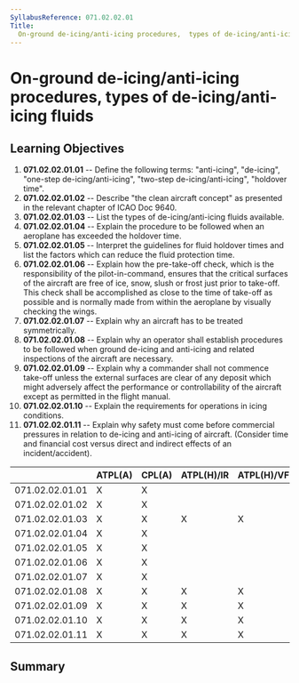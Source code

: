 ```yaml
---
SyllabusReference: 071.02.02.01
Title:
  On-ground de-icing/anti-icing procedures,  types of de-icing/anti-icing fluids
---
```


# On-ground de-icing/anti-icing procedures, types of de-icing/anti-icing fluids

## Learning Objectives

1.  **071.02.02.01.01** -- Define the following terms: "anti-icing", "de-icing",
    "one-step de-icing/anti-icing", "two-step de-icing/anti-icing", "holdover
    time".
2.  **071.02.02.01.02** -- Describe "the clean aircraft concept" as presented in
    the relevant chapter of ICAO Doc 9640.
3.  **071.02.02.01.03** -- List the types of de-icing/anti-icing fluids
    available.
4.  **071.02.02.01.04** -- Explain the procedure to be followed when an
    aeroplane has exceeded the holdover time.
5.  **071.02.02.01.05** -- Interpret the guidelines for fluid holdover times and
    list the factors which can reduce the fluid protection time.
6.  **071.02.02.01.06** -- Explain how the pre-take-off check, which is the
    responsibility of the pilot-in-command, ensures that the critical surfaces
    of the aircraft are free of ice, snow, slush or frost just prior to
    take-off. This check shall be accomplished as close to the time of take-off
    as possible and is normally made from within the aeroplane by visually
    checking the wings.
7.  **071.02.02.01.07** -- Explain why an aircraft has to be treated
    symmetrically.
8.  **071.02.02.01.08** -- Explain why an operator shall establish procedures to
    be followed when ground de-icing and anti-icing and related inspections of
    the aircraft are necessary.
9.  **071.02.02.01.09** -- Explain why a commander shall not commence take-off
    unless the external surfaces are clear of any deposit which might adversely
    affect the performance or controllability of the aircraft except as
    permitted in the flight manual.
10. **071.02.02.01.10** -- Explain the requirements for operations in icing
    conditions.
11. **071.02.02.01.11** -- Explain why safety must come before commercial
    pressures in relation to de-icing and anti-icing of aircraft. (Consider time
    and financial cost versus direct and indirect effects of an
    incident/accident).

|                 | ATPL(A) | CPL(A) | ATPL(H)/IR | ATPL(H)/VFR | CPL(H) | IR  | CBIR(A) |
| --------------- | ------- | ------ | ---------- | ----------- | ------ | --- | ------- |
| 071.02.02.01.01 | X       | X      |            |             |        |     |         |
| 071.02.02.01.02 | X       | X      |            |             |        |     |         |
| 071.02.02.01.03 | X       | X      | X          | X           | X      |     |         |
| 071.02.02.01.04 | X       | X      |            |             |        |     |         |
| 071.02.02.01.05 | X       | X      |            |             |        |     |         |
| 071.02.02.01.06 | X       | X      |            |             |        |     |         |
| 071.02.02.01.07 | X       | X      |            |             |        |     |         |
| 071.02.02.01.08 | X       | X      | X          | X           | X      |     |         |
| 071.02.02.01.09 | X       | X      | X          | X           | X      |     |         |
| 071.02.02.01.10 | X       | X      | X          | X           | X      |     |         |
| 071.02.02.01.11 | X       | X      | X          | X           | X      |     |         |

## Summary
